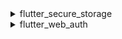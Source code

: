 <details>
<summary>flutter_secure_storage</summary>

We use [flutter_secure_storage](https://pub.dev/packages/flutter_secure_storage) to implement the cross-platform persistent secure token storage.

- Keychain is used for iOS
- AES encryption is used for Android.

### Config Android version:

In [project]/android/app/build.gradle set minSdkVersion to >= 18.

```gradle
android {
    ...

    defaultConfig {
        ...
        minSdkVersion 18
        ...
    }
}
```

:::note
By default Android backups data on Google Drive. It can cause exception java.security.InvalidKeyException:Failed to unwrap key. You will need to:

- disable autobackup,
- or exclude sharedprefs FlutterSecureStorage used by the plugin

:::

1. To disable auto backup, go to your app manifest file and set the boolean value android:allowBackup:

```xml
<manifest ... >
    ...
    <application
      android:allowBackup="false"
      android:fullBackupContent="false"
      ...
    >
        ...
    </application>
</manifest>

```

2. Exclude sharedprefs FlutterSecureStorage.

If you need to enable the android:fullBackupContent for your app. Set up a backup rule to [exclude](https://developer.android.com/guide/topics/data/autobackup#IncludingFiles) the prefs used by the plugin:

```xml
<application ...
  android:fullBackupContent="@xml/backup_rules">
</application>
```

```xml
<?xml version="1.0" encoding="utf-8"?>
<full-backup-content>
  <exclude domain="sharedpref" path="FlutterSecureStorage"/>
</full-backup-content>
```

Please check [flutter_secure_storage](https://pub.dev/packages/flutter_secure_storage#configure-android-version) for more details.

</details>

<details>
  <summary>flutter_web_auth</summary>

[flutter_web_auth](https://pub.dev/packages/flutter_web_auth) is used behind Logto's flutter SDK. We rely on its webview-based interaction interface to open Logto's authorization pages.

:::note
Under the hood, this plugin uses ASWebAuthenticationSession on iOS 12+ and macOS 10.15+, SFAuthenticationSession on iOS 11, Chrome Custom Tabs on Android and opens a new window on Web. You can build it with iOS 8+, but it is currently only supported by iOS 11 or higher.
:::

Andorid:

In order to capture the callback url from Logto's sign-in web page, you will need to register your sign-in redirectUri to the AndroidManifest.xml.

```xml
<activity android:name="com.linusu.flutter_web_auth.CallbackActivity" android:exported="true">
    <intent-filter android:label="flutter_web_auth">
        <action android:name="android.intent.action.VIEW"/>
        <category android:name="android.intent.category.DEFAULT"/>
        <category android:name="android.intent.category.BROWSABLE"/>
        <data android:scheme="io.logto"/>
    </intent-filter>
</activity>
```

</details>
